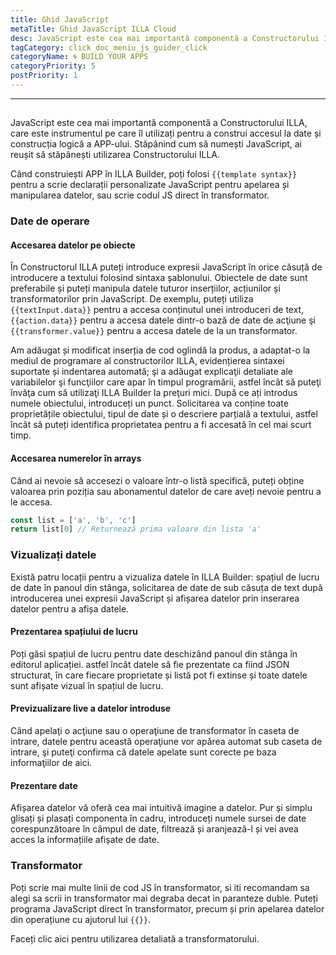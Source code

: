 ```yaml
---
title: Ghid JavaScript
metaTitle: Ghid JavaScript ILLA Cloud
desc: JavaScript este cea mai importantă componentă a Constructorului ILLA, care este instrumentul pe care îl utilizați pentru a construi accesul la date și construcția logică a APP
tagCategory: click_doc_meniu_js_guider_click
categoryName: 🌀 BUILD YOUR APPS
categoryPriority: 5
postPriority: 1
---
```


* * *

## <Heading hidden>Ghid JavaScript</Heading>

JavaScript este cea mai importantă componentă a Constructorului ILLA, care este instrumentul pe care îl utilizați pentru a construi accesul la date și construcția logică a APP-ului. Stăpânind cum să numești JavaScript, ai reușit să stăpânești utilizarea Constructorului ILLA.

Când construiești APP în ILLA Builder, poți folosi `{{template syntax}}` pentru a scrie declarații personalizate JavaScript pentru apelarea și manipularea datelor, sau scrie codul JS direct în transformator.

### Date de operare

#### Accesarea datelor pe obiecte

În Constructorul ILLA puteți introduce expresii JavaScript în orice căsuță de introducere a textului folosind sintaxa șablonului. Obiectele de date sunt preferabile și puteți manipula datele tuturor inserțiilor, acțiunilor și transformatorilor prin JavaScript. De exemplu, puteți utiliza `{{textInput.data}}` pentru a accesa conținutul unei introduceri de text, `{{action.data}}` pentru a accesa datele dintr-o bază de date de acţiune şi `{{transformer.value}}` pentru a accesa datele de la un transformator.

Am adăugat și modificat inserția de cod oglindă la produs, a adaptat-o la mediul de programare al constructorilor ILLA, evidențierea sintaxei suportate și indentarea automată; şi a adăugat explicaţii detaliate ale variabilelor şi funcţiilor care apar în timpul programării, astfel încât să puteţi învăţa cum să utilizaţi ILLA Builder la preţuri mici. După ce ați introdus numele obiectului, introduceți un punct. Solicitarea va conține toate proprietățile obiectului, tipul de date și o descriere parțială a textului, astfel încât să puteți identifica proprietatea pentru a fi accesată în cel mai scurt timp.

#### Accesarea numerelor în arrays

Când ai nevoie să accesezi o valoare într-o listă specifică, puteți obține valoarea prin poziția sau abonamentul datelor de care aveți nevoie pentru a le accesa.

```javascript
const list = ['a', 'b', 'c']
return list[0] // Returnează prima valoare din lista 'a'
```

### Vizualizați datele

Există patru locații pentru a vizualiza datele în ILLA Builder: spațiul de lucru de date în panoul din stânga, solicitarea de date de sub căsuța de text după introducerea unei expresii JavaScript și afișarea datelor prin inserarea datelor pentru a afișa datele.

#### Prezentarea spațiului de lucru

Poți găsi spațiul de lucru pentru date deschizând panoul din stânga în editorul aplicației. astfel încât datele să fie prezentate ca fiind JSON structurat, în care fiecare proprietate și listă pot fi extinse și toate datele sunt afișate vizual în spațiul de lucru.

[//]: # "[图片]"

#### Previzualizare live a datelor introduse

Când apelaţi o acţiune sau o operaţiune de transformator în caseta de intrare, datele pentru această operaţiune vor apărea automat sub caseta de intrare, şi puteţi confirma că datele apelate sunt corecte pe baza informaţiilor de aici.

[//]: # "[图片]"

#### Prezentare date

Afișarea datelor vă oferă cea mai intuitivă imagine a datelor. Pur și simplu glisați și plasați componenta în cadru, introduceți numele sursei de date corespunzătoare în câmpul de date, filtrează și aranjează-l și vei avea acces la informațiile afișate de date.

[//]: # "[图片]"

### Transformator

Poți scrie mai multe linii de cod JS în transformator, si iti recomandam sa alegi sa scrii in transformator mai degraba decat in paranteze duble. Puteți programa JavaScript direct în transformator, precum și prin apelarea datelor din operațiune cu ajutorul lui `{{}}`.

Faceți clic aici pentru utilizarea detaliată a transformatorului.
